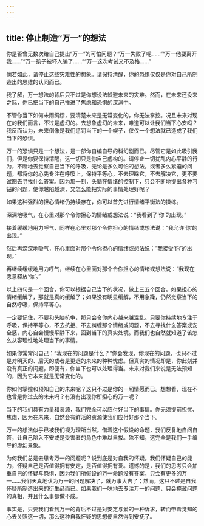 ```yaml
---
---
---
```

title: 停止制造“万一”的想法
---




你是否曾无数次给自己提出“万一”的可怕问题？“万一失败了呢……”“万一他要离开我……”“万一孩子被坏人骗了……”“万一这次考试又不及格……”

倘若如此，请停止这些灾难性的想象。请保持清醒，你的恐惧仅仅是你对自己所制造出的思维的认同而已。

我了解，万一想法的背后只不过是你想设法躲避未来的灾难。然而，在未来还没来之际，你已把当下的自己推进了焦虑和恐惧的深渊中。

不管你当下如何未雨绸缪，要清楚未来是无常变化的，你无法掌控。况且未来对现在的我们而言，不过是虚幻的。去想象虚幻的未来，难道可以让我们当下心安吗？我反而认为，未来倒像是我们惩罚当下的一个幌子，仅仅一个想法就已造成了我们当下的恐惧。

万一的恐惧只是一个想法，是一部你自编自导的科幻剧而已。尽管它是如此吸引我们，但是你要保持清醒，这一切只是你自己虚构的。请停止一切扰乱内心平静的行为，不断地去觉察自己当下的呼吸，无论是多么可怕的想法，或者多么紧迫的问题，都将你的心先专注在呼吸上。保持平等心，不去理睬它，不去解决它，更不要试图去寻找什么答案。因为那一刻，头脑在情绪的控制下，只会不断地提出各种刁钻的问题，使你越陷越深，又怎么能把实际的事情处理好呢？

如果这种强烈的担心情绪仍持续存在，你可以首先进行情绪平衡法的操练。

深深地吸气，在心里对那个令你担心的情绪或想法说：“我看到了‘你’的出现。”

接着缓缓地用力呼气，同样在心里对那个令你担心的情绪或想法说：“我允许‘你’的出现。”

然后再深深地吸气，在心里面对那个令你担心的情绪或想法说：“我接受‘你’的出现。”

再继续缓缓地用力呼气，继续在心里面对那个令你担心的情绪或想法说：“我现在愿意释放‘你’。”

以上四句是一个回合，你可以根据自己当下的状况，做上三五个回合。如果担心的情绪缓解了，那就是真的缓解了；如果没有明显缓解，不用急躁，仍然觉察当下的自然呼吸，保持平等心。

一定要记住，不要和头脑抗争，那只会令你内心越来越混乱。只要你持续地专注于呼吸，保持平等心，不去抗拒、不去纠缠那个情绪或问题，不去寻找什么答案或安全感，内心自会慢慢平静下来，回到当下的真实处境。而我们也自然就知道了该怎么从容理性地处理当下的事情。

如果你常常问自己：“我现在的问题是什么？”你会发现，你现在的问题，也只不过是对明天的、后天的或者是更远的未来的种种忧虑。但真实的情况却是，你此刻并没有真正的问题，即便有，你当下也可以处理得当。未来对我们来说是无法预知的，因为它本来就是无常变化的。

你如何掌控和预知自己的未来呢？这只不过是你的一厢情愿而已。想想看，现在不也曾是你过去的未来吗？有没有出现你所担心的万一呢？

当下的我们具有力量和资源，我们完全可以应付好当下的事情。你无须提前担忧、焦虑，因为在未来，自然会有鲜活的资源使我们应付好那个当下。

万一的想法似乎已被我们视为理所当然。借着这个假设的命题，我们反复地自问自答，让自己陷入不安或是受害者的角色中难以自拔。殊不知，这完全是我们一手编导的虚幻景象。

为何我们总是去思考万一的问题呢？说到底是对自我的怀疑。我们怀疑自己的能力，怀疑自己是否值得拥有安定，是否值得拥有爱。遗憾的是，我们的思考只会加重自己的怀疑与恐惧，因为我们所假设的万一命题没有答案，只会有更多的万一……我们天真地认为万一的问题解决了，就万事大吉了；然而，这只不过是自我怀疑所制造出来的衍生品而已。如果我们一味地去专注万一的问题，只会掩藏问题的真相，并且什么事都做不成。

事实是，只要我们看到万一的背后不过是对安定与爱的一种诉求，转而带着觉知的心去关照这一切，那么这种自我怀疑的思想便自然得到安抚了。